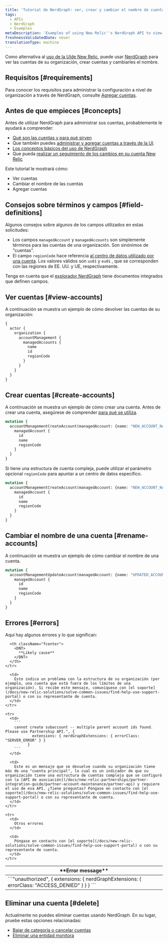 ```yaml
---
title: 'Tutorial de NerdGraph: ver, crear y cambiar el nombre de cuentas'
tags:
  - APIs
  - NerdGraph
  - Examples
metaDescription: 'Examples of using New Relic''s NerdGraph API to view, create, and rename accounts.'
freshnessValidatedDate: never
translationType: machine
---
```


Como alternativa al [uso de la UIde New Relic](/docs/accounts/accounts-billing/account-structure/add-accounts), puede usar [NerdGraph](/docs/apis/nerdgraph/get-started/introduction-new-relic-nerdgraph) para ver las cuentas de su organización, crear cuentas y cambiarles el nombre.

## Requisitos [#requirements]

Para conocer los requisitos para administrar la configuración a nivel de organización a través de NerdGraph, consulte [Agregar cuentas](/docs/accounts/accounts-billing/account-structure/add-accounts).

## Antes de que empieces [#concepts]

Antes de utilizar NerdGraph para administrar sus cuentas, probablemente le ayudará a comprender:

* [Qué son las cuentas y para qué sirven](/docs/accounts/accounts-billing/account-structure/new-relic-account-structure)
* Que también puedes [administrar y agregar cuentas a través de la UI](/docs/accounts/accounts-billing/account-structure/add-accounts).
* [Los conceptos básicos del uso de NerdGraph](/docs/apis/nerdgraph/get-started/introduction-new-relic-nerdgraph)
* Que pueda [realizar un seguimiento de los cambios en su cuenta New Relic](/docs/data-apis/understand-data/event-data/query-account-audit-logs-nrauditevent)

Este tutorial le mostrará cómo:

* Ver cuentas
* Cambiar el nombre de las cuentas
* Agregar cuentas

## Consejos sobre términos y campos [#field-definitions]

Algunos consejos sobre algunos de los campos utilizados en estas solicitudes:

* Los campos `managedAccount` y `managedAccounts` son simplemente términos para las cuentas de una organización. Son sinónimos de "cuentas".
* El campo `regionCode` hace referencia [al centro de datos utilizado por una cuenta](/docs/accounts/accounts-billing/account-setup/choose-your-data-center). Los valores válidos son `us01` y `eu01` , que se corresponden con las regiones de EE. UU. y UE, respectivamente.

Tenga en cuenta que el [explorador NerdGraph](/docs/apis/nerdgraph/get-started/introduction-new-relic-nerdgraph/#explorer) tiene documentos integrados que definen campos.

## Ver cuentas [#view-accounts]

A continuación se muestra un ejemplo de cómo devolver las cuentas de su organización:

```graphql
{
  actor {
    organization {
      accountManagement {
        managedAccounts {
          name
          id
          regionCode
        }
      }
    }
  }
}
```

## Crear cuentas [#create-accounts]

A continuación se muestra un ejemplo de cómo crear una cuenta. Antes de crear una cuenta, asegúrese de comprender [para qué se utiliza](/docs/accounts/accounts-billing/account-structure/new-relic-account-structure).

```graphql
mutation {
  accountManagementCreateAccount(managedAccount: {name: "NEW_ACCOUNT_NAME"}) {
    managedAccount {
      id
      name
      regionCode
    }
  }
}
```

Si tiene una estructura de cuenta compleja, puede utilizar el parámetro opcional `regionCode` para apuntar a un centro de datos específico.

```graphql
mutation {
  accountManagementCreateAccount(managedAccount: {name: "NEW_ACCOUNT_NAME", regionCode: "eu01"}) {
    managedAccount {
      id
      name
      regionCode
    }
  }
}
```

## Cambiar el nombre de una cuenta [#rename-accounts]

A continuación se muestra un ejemplo de cómo cambiar el nombre de una cuenta.

```graphql
mutation {
  accountManagementUpdateAccount(managedAccount: {name: "UPDATED_ACCOUNT_NAME", id: 101010101}) {
    managedAccount {
      id
      name
      regionCode
    }
  }
}
```

## Errores [#errors]

Aquí hay algunos errores y lo que significan:

<table>
  <thead>
    <tr>
      <th className="fcenter">
        <DNT>
          **Error message**
        </DNT>
      </th>

      <th className="fcenter">
        <DNT>
          **Likely cause**
        </DNT>
      </th>
    </tr>
  </thead>

  <tbody>
    <tr>
      <td>
        ```"unauthorized", {
        extensions: { nerdGraphExtensions: { errorClass: "ACCESS_DENIED" } }
            }
        ```
      </td>

      <td>
        Esto indica un problema con la estructura de su organización (por ejemplo, una cuenta que está fuera de los límites de una organización). Si recibe este mensaje, comuníquese con [el soporte](/docs/new-relic-solutions/solve-common-issues/find-help-use-support-portal) o con su representante de cuenta.
      </td>
    </tr>

    <tr>
      <td>
        ```
        cannot create subaccount -- multiple parent account ids found. Please use Partnership API.", {
                extensions: { nerdGraphExtensions: { errorClass: "SERVER_ERROR" } }
              }
        ```
      </td>

      <td>
        Este es un mensaje que se devuelve cuando su organización tiene más de una "cuenta principal", lo cual es un indicador de que su organización tiene una estructura de cuentas compleja que se configuró con la [API de asociación](/docs/new-relic-partnerships/partner-integration-guide/partner-account-maintenance/partner-api) y requiere el uso de esa API. ¿Tiene preguntas? Póngase en contacto con [el soporte](/docs/new-relic-solutions/solve-common-issues/find-help-use-support-portal) o con su representante de cuenta.
      </td>
    </tr>

    <tr>
      <td>
        Otros errores
      </td>

      <td>
        Póngase en contacto con [el soporte](/docs/new-relic-solutions/solve-common-issues/find-help-use-support-portal) o con su representante de cuenta.
      </td>
    </tr>
  </tbody>
</table>

## Eliminar una cuenta [#delete]

Actualmente no puedes eliminar cuentas usando NerdGraph. En su lugar, pruebe estas opciones relacionadas:

* [Bajar de categoría o cancelar cuentas](/docs/accounts/accounts-billing/account-setup/downgradecancel-account)
* [Eliminar una entidad monitora](/docs/apis/nerdgraph/examples/nerdgraph-entities-api-tutorial/#delete-entities)
